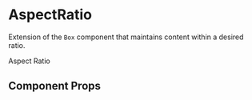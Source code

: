 
<Meta title="Components/AspectRatio" component={AspectRatio} />

# AspectRatio

Extension of the `Box` component that maintains content within a desired ratio.

<Preview withToolbar>
  <Story name="AspectRatio">
    <AspectRatio
      ratio={16 / 9}
      bg="brand.blue.100"
      p={3}
      display="flex"
      alignItems="center"
      justifyContent="center"
    >
      <Heading variant="heading" color="brand.muted">
        Aspect Ratio
      </Heading>
    </AspectRatio>
  </Story>
</Preview>

## Component Props

<Props of={AspectRatio} />
